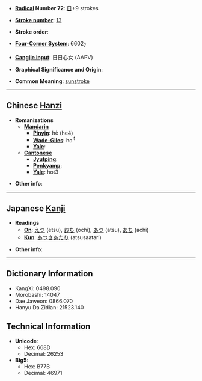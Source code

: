* '''[[Wiktionary:Chinese radical index| Radical]] Number 72''': [[Wiktionary:Chinese radical index 日|日]]+9 strokes

* '''[[Wiktionary:Chinese total strokes index|Stroke number]]''': [[Wiktionary:Chinese total strokes index 13|13]]

* '''Stroke order''': 

* '''[[Wiktionary:Chinese four corner index|Four-Corner System]]''': 6602<sub>7</sub>

* '''[[Wiktionary:Chinese Cangjie index|Cangjie input]]''': 日日心女 (AAPV)

* '''Graphical Significance and Origin''': 

* '''Common Meaning''': [[sunstroke]]

----

== Chinese [[Hanzi]] ==

* '''Romanizations'''
** '''[[Mandarin]]'''
*** '''[[Pinyin]]''': hè (he4)
*** '''[[Wade-Giles]]''': ho<sup>4</sup>
*** '''[[Yale]]''': 
** '''[[Cantonese]]'''
*** '''[[Jyutping]]''':
*** '''[[Penkyamp]]''': 
*** '''[[Yale]]''': hot3

* '''Other info''': 

----

== Japanese [[Kanji]] ==

* '''Readings'''
** '''[[On]]''': [[えつ]] (etsu), [[おち]] (ochi), [[あつ]] (atsu), [[あち]] (achi)
** '''[[Kun]]''': [[あつさあたり]] (atsusaatari)

* '''Other info''':  

----

== Dictionary Information ==

* KangXi: 0498.090
* Morobashi: 14047
* Dae Jaweon: 0866.070
* Hanyu Da Zidian: 21523.140

== Technical Information ==

* '''Unicode''':
** Hex: 668D
** Decimal: 26253
* '''Big5''':
** Hex: B77B
** Decimal: 46971